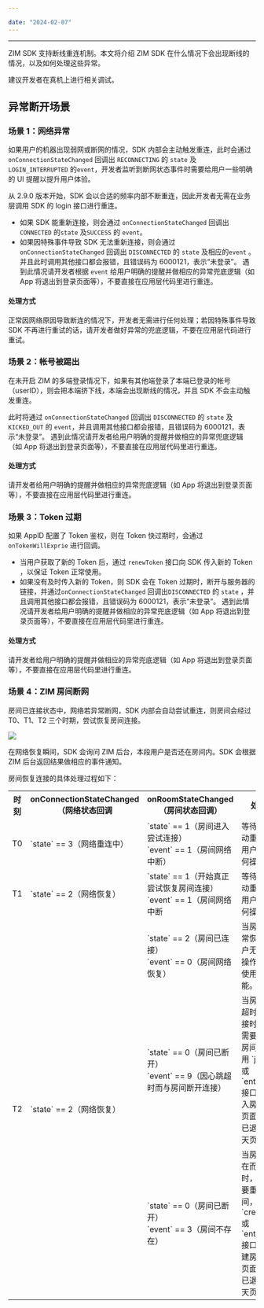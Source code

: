 ```yaml
---

date: "2024-02-07"
---
```


<Title>ZIM SDK 是否支持断线重连机制？</Title>



---

ZIM SDK 支持断线重连机制。本文将介绍 ZIM SDK 在什么情况下会出现断线的情况，以及如何处理这些异常。

<Warning title="注意">

建议开发者在真机上进行相关调试。

</Warning>



## 异常断开场景

### 场景 1：网络异常

如果用户的机器出现弱网或断网的情况，SDK 内部会主动触发重连，此时会通过 `onConnectionStateChanged` 回调出 `RECONNECTING` 的 `state` 及 `LOGIN_INTERRUPTED` 的`event`，开发者监听到断网状态事件时需要给用户一些明确的 UI 提醒以提升用户体验。

<Warning title="注意">


从 2.9.0 版本开始，SDK 会以合适的频率内部不断重连，因此开发者无需在业务层调用 SDK 的 login 接口进行重连。

</Warning>



- 如果 SDK 能重新连接，则会通过 `onConnectionStateChanged` 回调出 `CONNECTED` 的`state` 及`SUCCESS` 的 `event`。
- 如果因特殊事件导致 SDK 无法重新连接，则会通过 `onConnectionStateChanged` 回调出 `DISCONNECTED` 的 `state` 及相应的`event` 。并且此时调用其他接口都会报错，且错误码为 6000121，表示“未登录”。 遇到此情况请开发者根据 `event` 给用户明确的提醒并做相应的异常兜底逻辑（如 App 将退出到登录页面等），不要直接在应用层代码里进行重连。

#### 处理方式

正常因网络原因导致断连的情况下，开发者无需进行任何处理；若因特殊事件导致 SDK 不再进行重试的话，请开发者做好异常的兜底逻辑，不要在应用层代码进行重试。

### 场景 2：帐号被踢出

在未开启 ZIM 的多端登录情况下，如果有其他端登录了本端已登录的帐号（userID），则会把本端挤下线，本端会出现断线的情况，并且 SDK 不会主动触发重连。

此时将通过 `onConnectionStateChanged` 回调出 `DISCONNECTED` 的 `state` 及 `KICKED_OUT` 的 `event`，并且调用其他接口都会报错，且错误码为 6000121，表示“未登录”。 遇到此情况请开发者给用户明确的提醒并做相应的异常兜底逻辑（如 App 将退出到登录页面等），不要直接在应用层代码里进行重连。

#### 处理方式

请开发者给用户明确的提醒并做相应的异常兜底逻辑（如 App 将退出到登录页面等），不要直接在应用层代码里进行重连。

### 场景 3：Token 过期

如果 AppID  配置了 Token 鉴权，则在 Token 快过期时，会通过 `onTokenWillExprie` 进行回调。
- 当用户获取了新的 Token 后，通过 `renewToken` 接口向 SDK 传入新的 Token ，以保证 Token 正常使用。
- 如果没有及时传入新的 Token，则 SDK 会在 Token 过期时，断开与服务器的链接，并通过`onConnectionStateChanged` 回调出`DISCONNECTED` 的 `state` ，并且调用其他接口都会报错，且错误码为 6000121，表示“未登录”。 遇到此情况请开发者给用户明确的提醒并做相应的异常兜底逻辑（如 App 将退出到登录页面等），不要直接在应用层代码里进行重连。

#### 处理方式

请开发者给用户明确的提醒并做相应的异常兜底逻辑（如 App 将退出到登录页面等），不要直接在应用层代码里进行重连。

### 场景 4：ZIM 房间断网
房间已连接状态中，网络若异常断网，SDK 内部会自动尝试重连，则房间会经过 T0、T1、T2 三个时期，尝试恢复房间连接。

<Frame width="512" height="auto" caption=""><Frame width="512" height="auto" caption=""><img src="https://doc-media.zego.im/sdk-doc/Pics/Question/home_connection_new.jpeg" /></Frame></Frame>

<Note title="说明">


在网络恢复瞬间，SDK 会询问 ZIM 后台，本段用户是否还在房间内。SDK 会根据 ZIM 后台返回结果做相应的事件通知。

</Note>



房间恢复连接的具体处理过程如下：

<table>
  
<tbody><tr>
<th>时刻</th>
<th>onConnectionStateChanged<br />（网络状态回调</th>
<th>onRoomStateChanged<br />（房间状态回调）</th>
<th>处理建议</th>
</tr>
<tr>
<td>T0</td>
<td>`state` == 3（网络重连中）</td>
<td>`state` == 1（房间进入尝试连接）
<br /> `event` == 1（房间网络中断）<br /></td>
<td>等待 SDK 自动重连网络，用户无需做任何操作。</td>
</tr>
<tr>
<td>T1</td>
<td>`state` == 2（网络恢复）</td>
<td>`state` == 1（开始真正尝试恢复房间连接）&nbsp;&nbsp;&nbsp;
<br /> `event` == 1（房间网络中断<br /></td>
<td>等待 SDK 自动重连网络，用户无需做任何操作。</td>
</tr>
<tr>
<td rowspan="3">T2</td>
<td rowspan="3">`state` == 2（网络恢复）</td>
<td>`state` == 2（房间已连接）&nbsp; &nbsp; &nbsp;
<br />`event` == 0（房间网络恢复）<br /></td>
<td>当房间状态正常恢复时，用户无需做任何操作，可正常使用房间功能。</td>
</tr>
<tr>
<td>`state` == 0（房间已断开）&nbsp; &nbsp;
<br />`event` == 9（因心跳超时而与房间断开连接）<br /></td>
<td>当房间因心跳超时而断开连接时，用户若需要重新进入房间，则可调用 `joinRoom` 或 <br />`enterRoom` 接口以重新加入房间，或在页面提示用户已退出房间聊天页面。</td>
</tr>
<tr>
<td>`state` == 0（房间已断开）
<br />`event` == 3（房间不存在）<br /></td>
<td>当房间因不存在而断开连接时，用户若需要重新创建房间，则可调用
`createRoom` 或 `enterRoom` 接口以重新创建房间，或在页面提示用户已退出房间聊天页面。</td>
</tr>
</tbody></table>